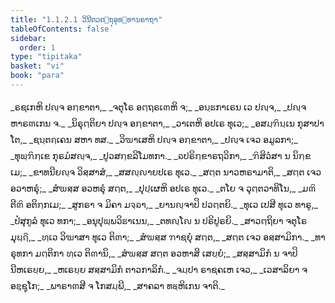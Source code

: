 ```yaml
---
title: "1.1.2.1 ວິນີຕວຕ຺ຖຸອຸທ຺ທານຄາຖາ"
tableOfContents: false
sidebar:
  order: 1
type: "tipitaka"
basket: "vi"
book: "para"
---
```



<DynamicBreadcrumb />

<Paragraph number="282" type="verses" book="para">
_ຣຊເກຫິ ປຎ຺ຈ ອກ຺ຂາຕາ,_  
_ຈຕຸໂຣ ອຕ຺ຖຣເຓຫິ ຈ;_  
_ອນ຺ຘກາເຣນ ເວ ປຎ຺ຈ,_  
_ປຎ຺ຈ ຫາຣຓເກນ ຈ._  

</Paragraph>

<Paragraph number="283" type="verses" book="para">
_ນິຣຸຕ຺ຕິຍາ ປຎ຺ຈ ອກ຺ຂາຕາ,_  
_ວາເຕຫິ ອປເຣ ທຸເວ;_  
_ອສມ຺ຠິນ຺ເນ ກຸສາປາໂຕ,_  
_ຊນ຺ຕຄ຺ເຄນ ສຫາ ທສ._  

</Paragraph>

<Paragraph number="284" type="verses" book="para">
_ວິຆາເສຫິ ປຎ຺ຈ ອກ຺ຂາຕາ,_  
_ປຎ຺ຈ ເຈວ ອມູລກາ;_  
_ທຸພ຺ຠິກ຺ເຂ ກຸຣມໍສຎ຺ຈ,_  
_ປູວສກ຺ຂລິໂມທກາ._  

</Paragraph>

<Paragraph number="285" type="verses" book="para">
_ຉປຣິກ຺ຂາຣຖວິກາ,_  
_ຠິສິວໍສາ ນ ນິກ຺ຂເມ;_  
_ຂາທນີຍຎ຺ຈ ວິສ຺ສາສໍ,_  
_ສສຎ຺ຎາຍປເຣ ທຸເວ._  

</Paragraph>

<Paragraph number="286" type="verses" book="para">
_ສຕ຺ຕ ນາວຫຣາມາຕິ,_  
_ສຕ຺ຕ ເຈວ ອວາຫຣຸໍ;_  
_ສໍຆສ຺ສ ອວຫຣຸໍ ສຕ຺ຕ,_  
_ປຸປ຺ເຜຫິ ອປເຣ ທຸເວ._  

</Paragraph>

<Paragraph number="287" type="verses" book="para">
_ຕໂຍ ຈ ວຸຕ຺ຕວາທິໂນ,_  
_ມຓິ ຕີຓິ ອຕິກ຺ກເມ;_  
_ສູກຣາ ຈ ມິຄາ ມຈ຺ຉາ,_  
_ຍານຎ຺ຈາປິ ປວຕ຺ຕຍິ._  

</Paragraph>

<Paragraph number="288" type="verses" book="para">
_ທຸເວ ເປສີ ທຸເວ ທາຣູ,_  
_ປໍສຸກູລໍ ທຸເວ ທກາ;_  
_ອນຸປຸພ຺ພວິຘາເນນ,_  
_ຕທຎ຺ໂຎ ນ ປຣິປູຣຍິ._  

</Paragraph>

<Paragraph number="289" type="verses" book="para">
_ສາວຕ຺ຖິຍາ ຈຕຸໂຣ ມຸຏ຺ຐີ,_  
_ທ຺ເວ ວິຆາສາ ທຸເວ ຕິຓາ;_  
_ສໍຆສ຺ສ ຠາຊຍຸໍ ສຕ຺ຕ,_  
_ສຕ຺ຕ ເຈວ ອສ຺ສາມິກາ._  

</Paragraph>

<Paragraph number="290" type="verses" book="para">
_ທາຣຸທກາ ມຕ຺ຕິກາ ທ຺ເວ ຕິຓານິ,_  
_ສໍຆສ຺ສ ສຕ຺ຕ ອວຫາສິ ເສຍ຺ຍໍ;_  
_ສສ຺ສາມິກໍ ນ ຈາປິ ນີຫເຣຍ຺ຍ,_  
_ຫເຣຍ຺ຍ ສສ຺ສາມິກໍ ຕາວກາລິກໍ._  

</Paragraph>

<Paragraph number="291" type="verses" book="para">
_ຈມ຺ປາ ຣາຊຄເຫ ເຈວ,_  
_ເວສາລິຍາ ຈ ອຊ຺ຊຸໂກ;_  
_ພາຣາຓສີ ຈ ໂກສມ຺ພີ,_  
_ສາຄລາ ທຬ຺ຫິເກນ ຈາຕິ._
</Paragraph>